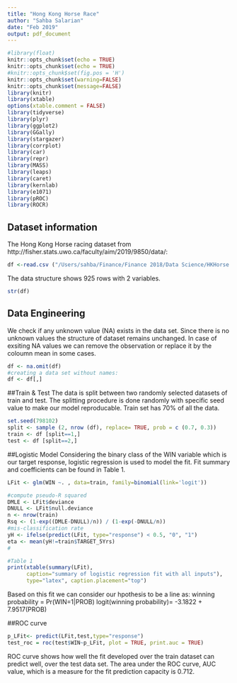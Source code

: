 ```yaml
---
title: "Hong Kong Horse Race"
author: "Sahba Salarian"
date: "Feb 2019"
output: pdf_document
---
```


```r
#library(float)
knitr::opts_chunk$set(echo = TRUE)
knitr::opts_chunk$set(echo = TRUE)
#knitr::opts_chunk$set(fig.pos = 'H')
knitr::opts_chunk$set(warning=FALSE)
knitr::opts_chunk$set(message=FALSE)
library(knitr)
library(xtable)
options(xtable.comment = FALSE)
library(tidyverse)
library(plyr)
library(ggplot2)
library(GGally)
library(stargazer)
library(corrplot)
library(car)
library(repr)
library(MASS)
library(leaps)
library(caret)
library(kernlab)
library(e1071)
library(pROC)
library(ROCR)
```
## Dataset information

The Hong Kong Horse racing dataset from http://fisher.stats.uwo.ca/faculty/aim/2019/9850/data/:

```r
df <-read.csv ("/Users/sahba/Finance/Finance 2018/Data Science/HKHorse.csv", header=T, stringsAsFactors=F)
```

The data structure shows 925 rows with 2 variables.
```r
str(df)
```
## Data Engineering

We check if any unknown value (NA) exists in the data set. Since there is no unknown values the structure of dataset remains unchanged. In case of exsiting NA values we can remove the observation or replace it by the coloumn mean in some cases.

```r
df <- na.omit(df)
#creating a data set without names:
df <- df[,]
```

##Train \& Test
The data is split between two randomly selected datasets of train and test. The splitting procedure is done randomly with specific seed value to make our model reproducable. Train set has 70\% of all the data.
```r
set.seed(798102) 
split <- sample (2, nrow (df), replace= TRUE, prob = c (0.7, 0.3))
train <- df [split==1,]
test <- df [split==2,]
```
##Logistic Model
Considering the binary class of the WIN variable which is our target response, logistic regression is used to model the fit. Fit summary and coefficients can be found in Table 1. 
```r
LFit <- glm(WIN ~. , data=train, family=binomial(link='logit'))

#compute pseudo-R squared
DMLE <- LFit$deviance
DNULL <- LFit$null.deviance
n <- nrow(train)
Rsq <- (1-exp((DMLE-DNULL)/n)) / (1-exp(-DNULL/n))
#mis-classification rate
yH <- ifelse(predict(LFit, type="response") < 0.5, "0", "1") 
eta <- mean(yH!=train$TARGET_5Yrs)
#
```

```r
#Table 1
print(xtable(summary(LFit), 
      caption="summary of logistic regression fit with all inputs"), 
      type="latex", caption.placement="top")
```
Based on this fit we can consider our hpothesis to be a line as:
winning probability = Pr(WIN=1|PROB)
logit(winning probability)= -3.1822 + 7.9517(PROB)



##ROC curve
```r
p_LFit<- predict(LFit,test,type="response")
test_roc = roc(test$WIN~p_LFit, plot = TRUE, print.auc = TRUE)
```



ROC curve shows how well the fit developed over the train dataset can predict well, over the test data set. The area under the ROC curve, AUC value, which is a measure for the fit prediction capacity is 0.712.
